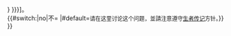 {{tmbox
|type=content
|image=[[File:Permission logo 2021.svg|75px|VRT图标]]
|text=本條目是寄往[[Wikipedia:VRT|維基媒體-{zh-cn:志愿者回复团队; zh-tw:志工回覆團隊; zh-hk:義務回覆隊;}-]]的請求郵件所談論的主題。<br />
其主旨為：{{{issue|issue=请像这样给出具体的解释：<nowiki>{{VRT|需要完成的工作}}</nowiki>}}}<br />
所賦予之VRT工單號碼為[https://ticket.wikimedia.org/otrs/index.pl?Action=AgentTicketSearch&Subaction=Search&TicketNumber={{{otrs|{{{vrt|vrt=请在此处写入VRT工單號碼}}}}}} {{{otrs|{{{vrt}}}}}}]。<br />
{{#switch:{{{discuss|}}}|no|不= |#default=<span style="font-size: 90%">请在这里讨论这个问题，並請注意遵守[[WP:BLP|生者传记]]方针。</span>}}
}}<includeonly>[[Category:與VRT郵件有關的條目討論頁|{{PAGENAME}}]]</includeonly><noinclude>
{{Documentation}}
</noinclude>